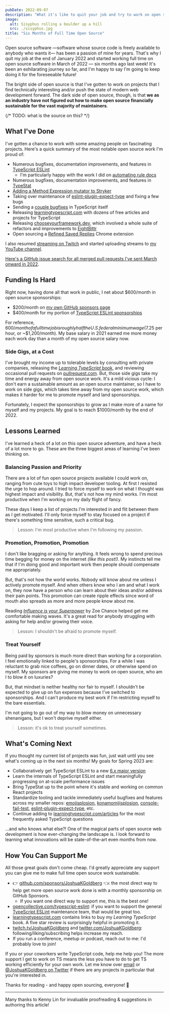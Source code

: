 ```yaml
---
pubDate: 2022-09-07
description: "What it's like to quit your job and try to work on open source tooling full time."
image:
  alt: Sisyphus rolling a boulder up a hill
  src: ./sisyphus.jpg
title: "Six Months of Full Time Open Source"
---
```



Open source software —software whose source code is freely available to anybody who wants it— has been a passion of mine for years.
That's why I quit my job at the end of January 2022 and started working full time on open source software in March of 2022 — six months ago last week!
It's been an exhilarating journey so far, and I'm happy to say I'm going to keep doing it for the foreseeable future!

The bright side of open source is that I've gotten to work on projects that I find technically interesting and/or push the state of modern web development forward.
The dark side of open source, though, is that **we as an industry have not figured out how to make open source financially sustainable for the vast majority of maintainers**.

{/* TODO: what is the source on this? */}

<LabeledImage
	description="Sisyphus working through a queue of issues on a popular GitHub repository"
	alt="Sisyphus rolling a boulder up a hill"
	src={sisyphus}
/>

## What I've Done

I've gotten a chance to work with some amazing people on fascinating projects.
Here's a quick summary of the most notable open source work I'm proud of:

- Numerous bugfixes, documentation improvements, and features in [TypeScript ESLint](https://typescript-eslint.io)
  - I'm particularly happy with the work I did on [automating rule docs](https://github.com/typescript-eslint/typescript-eslint/pull/5593)
- Numerous bugfixes, documentation improvements, and features in [TypeStat](https://github.com/JoshuaKGoldberg/TypeStat)
- [Adding a Method Expression mutator to Stryker](https://github.com/stryker-mutator/stryker-js/pull/3508)
- Taking over maintenance of [eslint-plugin-expect-type](https://github.com/JoshuaKGoldberg/eslint-plugin-expect-type) and fixing a few bugs
- Sending a [couple bugfixes](https://github.com/microsoft/TypeScript/pulls?q=+is%3Apr+author%3AJoshuaKGoldberg+is%3Amerged+created%3A2022-02-28..2023-01-01) in TypeScript itself
- Releasing [learningtypescript.com](https://learningtypescript.com) with dozens of free articles and projects for TypeScript
- Releasing [chooseyourframework.dev](https://chooseyourframework.dev), which involved a whole suite of refactors and improvements to [EightBittr](https://github.com/FullScreenShenanigans/EightBittr)
- Open sourcing a [Refined Saved Replies](https://github.com/JoshuaKGoldberg/refined-saved-replies) Chrome extension

I also resumed [streaming on Twitch](https://twitch.tv/joshuakgoldberg) and started uploading streams to [my YouTube channel](https://www.youtube.com/channel/UC1ag6LufUK30vkwS9lWHA8Q).

[Here's a GitHub issue search for all merged pull requests I've sent March onward in 2022](https://github.com/pulls?q=is%3Apr+author%3AJoshuaKGoldberg+is%3Amerged+created%3A2022-02-28..2023-01-01+is%3Apublic).

## Funding Is Hard

Right now, having done all that work in public, I net about $600/month in open source sponsorships:

- $200/month on [my own GitHub sponsors page](https://github.com/sponsors/JoshuaKGoldberg)
- $400/month for my portion of [TypeScript ESLint sponsorships](https://opencollective.com/typescript-eslint)

For reference, $600/month of a full time job is roughly half the U.S. federal minimum wage ($7.25 per hour, or ~$1,200/month).
My base salary in 2021 earned me more money each work day than a month of my open source salary now.

### Side Gigs, at a Cost

I've brought my income up to tolerable levels by consulting with private companies, releasing the [_Learning TypeScript_ book](https://learningtypescript.com), and reviewing occasional pull requests on [pullrequest.com](https://pullrequest.com).
But, those side gigs take my time and energy away from open source work.
It's a mild vicious cycle: I don't earn a sustainable amount as an open source maintainer, so I have to work on side gigs, which takes time away from my open source work, which makes it harder for me to promote myself and land sponsorships.

Fortunately, I expect the sponsorships to grow as I make more of a name for myself and my projects.
My goal is to reach $1000/month by the end of 2022.

## Lessons Learned

I've learned a heck of a lot on this open source adventure, and have a heck of a lot more to go.
These are the three biggest areas of learning I've been thinking on.

### Balancing Passion and Priority

There are a lot of fun open source projects available I could work on, ranging from cute toys to high impact developer tooling.
At first I resisted the urge to hop around.
I tried to force myself to work on what I thought was highest impact and visibility.
But, that's not how my mind works.
I'm most productive when I'm working on my daily flight of fancy.

These days I keep a list of projects I'm interested in and flit between them as I get motivated.
I'll only force myself to stay focused on a project if there's something time sensitive, such a critical bug.

> Lesson: I'm most productive when I'm following my passion.

### Promotion, Promotion, Promotion

I don't like bragging or asking for anything.
It feels wrong to spend precious time begging for money on the internet _(like this post!)_.
My instincts tell me that if I'm doing good and important work then people should compensate me appropriately.

But, that's not how the world works.
Nobody will know about me unless I actively promote myself.
And when others know who I am and what I work on, they now have a person who can learn about their ideas and/or address their pain points.
This promotion can create ripple effects since word of mouth also spreads as more and more people know about me.

Reading [_Influence is your Superpower_](https://www.google.com/books/edition/_/BGwsEAAAQBAJ) by Zoe Chance helped get me comfortable making waves.
It's a great read for anybody struggling with asking for help and/or growing their voice.

> Lesson: I shouldn't be afraid to promote myself.

### Treat Yourself

Being paid by sponsors is much more direct than working for a corporation.
I feel emotionally linked to people's sponsorships.
For a while I was reluctant to grab nice coffees, go on dinner dates, or otherwise spend on myself.
My sponsors are giving me money to work on open source, who am I to blow it on luxuries?

But, that mindset is neither healthy nor fair to myself.
I shouldn't be expected to give up on fun expenses because I've switched to sponsorships.
And I can't produce my best work if I'm restricting myself to the bare essentials.

I'm not going to go out of my way to blow money on unnecessary shenanigans, but I won't deprive myself either.

> Lesson: it's ok to treat yourself sometimes.

## What's Coming Next

If you thought my current list of projects was fun, just wait until you see what's coming up in the next six months!
My goals for Spring 2023 are:

- Collaboratively get TypeScript ESLint to a new [6.x major version](https://github.com/typescript-eslint/typescript-eslint/milestone/8)
- Learn the internals of TypeScript ESLint and start meaningfully progressing on at-scale performance issues
- Bring TypeStat up to the point where it's stable and working on common React projects
- Standardize tooling and tackle immediately useful bugfixes and features across my smaller repos: [emojisplosion](https://github.com/JoshuaKGoldberg/emojisplosion), [konamomijisplosion](https://github.com/JoshuaKGoldberg/konamimojisplosion), [console-fail-test](https://github.com/JoshuaKGoldberg/console-fail-test), [eslint-plugin-expect-type](https://github.com/JoshuaKGoldberg/eslint-plugin-expect-type), etc.
- Continue adding to [learningtypescript.com/articles](https://www.learningtypescript.com/articles) for the most frequently asked TypeScript questions

...and who knows what else?!
One of the magical parts of open source web development is how ever-changing the landscape is.
I look forward to learning what innovations will be state-of-the-art even months from now.

## How You Can Support Me

All those great goals don't come cheap.
I'd greatly appreciate any support you can give me to make full time open source work sustainable.

- 👉 [github.com/sponsors/JoshuaKGoldberg](https://github.com/sponsors/JoshuaKGoldberg) 👈: the most direct way to help get more open source work done is with a monthly sponsorship on GitHub Sponsors.
  - If you want one direct way to support me, this is the best one!
- [opencollective.com/typescript-eslint](https://opencollective.com/typescript-eslint): if you want to support the general [TypeScript ESLint](https://typescript-eslint.io) maintenance team, that would be great too.
- [learningtypescript.com](https://learningtypescript.com) contains links to buy my _Learning TypeScript_ book. A five star review is surprisingly helpful in promoting it.
- [twitch.tv/JoshuaKGoldberg](https://twitch.tv/JoshuaKGoldberg) and [twitter.com/JoshuaKGoldberg](https://twitter.com/JoshuaKGoldberg): following/liking/subscribing helps increase my reach.
- If you run a conference, meetup or podcast, reach out to me: I'd probably love to join!

If you or your coworkers write TypeScript code, help me help you!
The more support I get to work on TS means the less you have to do to get TS working efficiently for your own work.
Let me know over [email](mailto:blog@joshuakgoldberg.com "my email") or [@JoshuaKGoldberg on Twitter](https://twitter.com/JoshuaKGoldberg) if there are any projects in particular that you're interested in.

Thanks for reading - and happy open sourcing, everyone! 💖

---

Many thanks to Kenny Lin for invaluable proofreading & suggestions in authoring this article!
